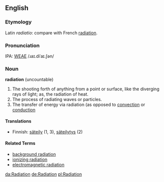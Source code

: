 ==English==
===Etymology===
Latin ''radiatio'': compare with French [[radiation]].

===Pronunciation===
IPA: [[WEAE]] /ɹaɪ.diˈaɪ.ʃən/

===Noun===
'''radiation''' (uncountable)
# The shooting forth of anything from a point or surface, like the diverging rays of light; as, the radiation of heat.<!-- material copied from Webster's Revised Unabridged Dictionary (1913) -->
# The process of radiating waves or particles.
# The transfer of energy via radiation (as opposed to [[convection]] or [[conduction]]

====Translations====
*Finnish: [[säteily]] (1, 3), [[säteilytys]] (2)

====Related Terms====
*[[background radiation]]
*[[ionizing radiation]]
*[[electromagnetic radiation]]

{{Wikipedia}}

[[da:Radiation]]
[[de:Radiation]]
[[pl:Radiation]]